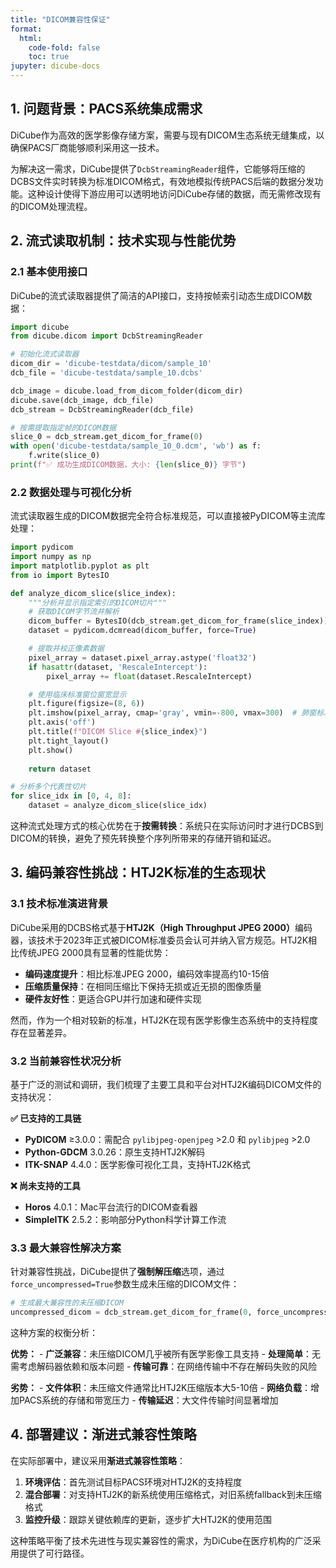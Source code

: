 ```yaml
---
title: "DICOM兼容性保证"
format:
  html:
    code-fold: false
    toc: true
jupyter: dicube-docs
---
```


## 1. 问题背景：PACS系统集成需求

DiCube作为高效的医学影像存储方案，需要与现有DICOM生态系统无缝集成，以确保PACS厂商能够顺利采用这一技术。

为解决这一需求，DiCube提供了`DcbStreamingReader`组件，它能够将压缩的DCBS文件实时转换为标准DICOM格式，有效地模拟传统PACS后端的数据分发功能。这种设计使得下游应用可以透明地访问DiCube存储的数据，而无需修改现有的DICOM处理流程。

## 2. 流式读取机制：技术实现与性能优势

### 2.1 基本使用接口

DiCube的流式读取器提供了简洁的API接口，支持按帧索引动态生成DICOM数据：

```python
import dicube
from dicube.dicom import DcbStreamingReader

# 初始化流式读取器
dicom_dir = 'dicube-testdata/dicom/sample_10'
dcb_file = 'dicube-testdata/sample_10.dcbs'

dcb_image = dicube.load_from_dicom_folder(dicom_dir)
dicube.save(dcb_image, dcb_file)
dcb_stream = DcbStreamingReader(dcb_file)

# 按需提取指定帧的DICOM数据
slice_0 = dcb_stream.get_dicom_for_frame(0)
with open('dicube-testdata/sample_10_0.dcm', 'wb') as f:
    f.write(slice_0)
print(f"✅ 成功生成DICOM数据，大小: {len(slice_0)} 字节")
```

### 2.2 数据处理与可视化分析

流式读取器生成的DICOM数据完全符合标准规范，可以直接被PyDICOM等主流库处理：

```python
import pydicom
import numpy as np
import matplotlib.pyplot as plt
from io import BytesIO

def analyze_dicom_slice(slice_index):
    """分析并显示指定索引的DICOM切片"""
    # 获取DICOM字节流并解析
    dicom_buffer = BytesIO(dcb_stream.get_dicom_for_frame(slice_index))
    dataset = pydicom.dcmread(dicom_buffer, force=True)

    # 提取并校正像素数据
    pixel_array = dataset.pixel_array.astype('float32')
    if hasattr(dataset, 'RescaleIntercept'):
        pixel_array += float(dataset.RescaleIntercept)

    # 使用临床标准窗位窗宽显示
    plt.figure(figsize=(8, 6))
    plt.imshow(pixel_array, cmap='gray', vmin=-800, vmax=300)  # 肺窗标准参数
    plt.axis('off')
    plt.title(f"DICOM Slice #{slice_index}")
    plt.tight_layout()
    plt.show()
    
    return dataset

# 分析多个代表性切片
for slice_idx in [0, 4, 8]:
    dataset = analyze_dicom_slice(slice_idx)
```

这种流式处理方式的核心优势在于**按需转换**：系统只在实际访问时才进行DCBS到DICOM的转换，避免了预先转换整个序列所带来的存储开销和延迟。

## 3. 编码兼容性挑战：HTJ2K标准的生态现状

### 3.1 技术标准演进背景

DiCube采用的DCBS格式基于**HTJ2K（High Throughput JPEG 2000）**编码器，该技术于2023年正式被DICOM标准委员会认可并纳入官方规范。HTJ2K相比传统JPEG 2000具有显著的性能优势：

- **编码速度提升**：相比标准JPEG 2000，编码效率提高约10-15倍
- **压缩质量保持**：在相同压缩比下保持无损或近无损的图像质量
- **硬件友好性**：更适合GPU并行加速和硬件实现

然而，作为一个相对较新的标准，HTJ2K在现有医学影像生态系统中的支持程度存在显著差异。

### 3.2 当前兼容性状况分析

基于广泛的测试和调研，我们梳理了主要工具和平台对HTJ2K编码DICOM文件的支持状况：

**✅ 已支持的工具链**

- **PyDICOM** ≥3.0.0：需配合 `pylibjpeg-openjpeg` >2.0 和 `pylibjpeg` >2.0
- **Python-GDCM** 3.0.26：原生支持HTJ2K解码
- **ITK-SNAP** 4.4.0：医学影像可视化工具，支持HTJ2K格式

**❌ 尚未支持的工具**

- **Horos** 4.0.1：Mac平台流行的DICOM查看器
- **SimpleITK** 2.5.2：影响部分Python科学计算工作流


### 3.3 最大兼容性解决方案

针对兼容性挑战，DiCube提供了**强制解压缩**选项，通过`force_uncompressed=True`参数生成未压缩的DICOM文件：

```python
# 生成最大兼容性的未压缩DICOM
uncompressed_dicom = dcb_stream.get_dicom_for_frame(0, force_uncompressed=True)
```

这种方案的权衡分析：

**优势：**
- **广泛兼容**：未压缩DICOM几乎被所有医学影像工具支持
- **处理简单**：无需考虑解码器依赖和版本问题
- **传输可靠**：在网络传输中不存在解码失败的风险

**劣势：**
- **文件体积**：未压缩文件通常比HTJ2K压缩版本大5-10倍
- **网络负载**：增加PACS系统的存储和带宽压力
- **传输延迟**：大文件传输时间显著增加

## 4. 部署建议：渐进式兼容性策略

在实际部署中，建议采用**渐进式兼容性策略**：

1. **环境评估**：首先测试目标PACS环境对HTJ2K的支持程度
2. **混合部署**：对支持HTJ2K的新系统使用压缩格式，对旧系统fallback到未压缩格式
3. **监控升级**：跟踪关键依赖库的更新，逐步扩大HTJ2K的使用范围

这种策略平衡了技术先进性与现实兼容性的需求，为DiCube在医疗机构的广泛采用提供了可行路径。

